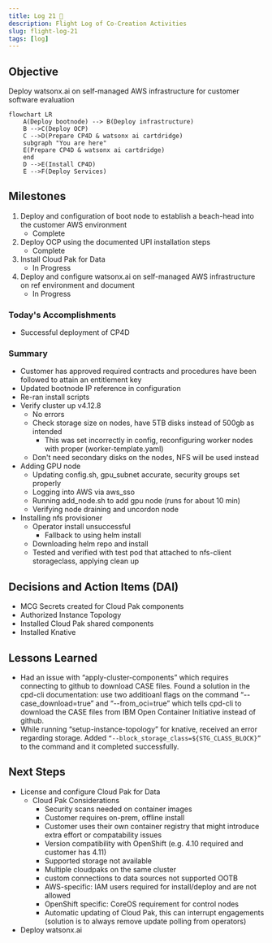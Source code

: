 ```yaml
---
title: Log 21 🛫
description: Flight Log of Co-Creation Activities
slug: flight-log-21
tags: [log]
---
```


## Objective
Deploy watsonx.ai on self-managed AWS infrastructure for customer software evaluation

```mermaid
flowchart LR
    A(Deploy bootnode) --> B(Deploy infrastructure)
    B -->C(Deploy OCP)
    C -->D(Prepare CP4D & watsonx ai cartdridge)
    subgraph "You are here"
    E(Prepare CP4D & watsonx ai cartdridge)
    end
    D -->E(Install CP4D)
    E -->F(Deploy Services)
```

## Milestones
1. Deploy and configuration of boot node to establish a beach-head into the customer AWS environment
    - Complete
2. Deploy OCP using the documented UPI installation steps
    - Complete
3. Install Cloud Pak for Data
    - In Progress
4. Deploy and configure watsonx.ai on self-managed AWS infrastructure on ref environment and document
    - In Progress

### Today's Accomplishments
- Successful deployment of CP4D

### Summary
- Customer has approved required contracts and procedures have been followed to attain an entitlement key
- Updated bootnode IP reference in configuration
- Re-ran install scripts
- Verify cluster up v4.12.8
	- No errors
	- Check storage size on nodes, have 5TB disks instead of 500gb as intended
		- This was set incorrectly in config, reconfiguring worker nodes with proper (worker-template.yaml)
	- Don't need secondary disks on the nodes, NFS will be used instead
- Adding GPU node
	- Updating config.sh, gpu_subnet accurate, security groups set properly
	- Logging into AWS via aws_sso
	- Running add_node.sh to add gpu node (runs for about 10 min)
	- Verifying node draining and uncordon node
- Installing nfs provisioner
	- Operator install unsuccessful
        - Fallback to using helm install
	- Downloading helm repo and install
	- Tested and verified with test pod that attached to nfs-client storageclass, applying clean up

## Decisions and Action Items (DAI)
- MCG Secrets created for Cloud Pak components
- Authorized Instance Topology
- Installed Cloud Pak shared components
- Installed Knative

## Lessons Learned
- Had an issue with “apply-cluster-components” which requires connecting to github to download CASE files. Found a solution in the cpd-cli documentation: use two additioanl flags on the command “--case_download=true” and  “--from_oci=true” which tells cpd-cli to download the CASE files from IBM Open Container Initiative instead of github.
- While running “setup-instance-topology” for knative, received an error regarding storage. Added ``` “--block_storage_class=${STG_CLASS_BLOCK}” ``` to the command and it completed successfully.

## Next Steps
- License and configure Cloud Pak for Data
    - Cloud Pak Considerations
        - Security scans needed on container images 
        - Customer requires on-prem, offline install
        - Customer uses their own container registry that might introduce extra effort or compatability issues 
        - Version compatibility with OpenShift (e.g. 4.10 required and customer has 4.11) 
        - Supported storage not available 
        - Multiple cloudpaks on the same cluster 
        - custom connections to data sources not supported OOTB 
        - AWS-specific: IAM users required for install/deploy and are not allowed 
        - OpenShift specific: CoreOS requirement for control nodes 
        - Automatic updating of Cloud Pak, this can interrupt engagements (solution is to always remove update polling from operators)
- Deploy watsonx.ai
